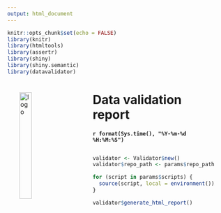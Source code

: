 ```yaml
---
output: html_document
---
```


```r
knitr::opts_chunk$set(echo = FALSE)
library(knitr)
library(htmltools)
library(assertr)
library(shiny)
library(shiny.semantic)
library(datavalidator)
```

<script src="report.js"></script>
<div id="report_header" style="margin: 2em;">
  <img src="logo.png" alt="logo" style="float: left; width: 25%; margin-right: 4em;"/>
  <h1>Data validation report</h1>
  <h4>`r format(Sys.time(), "%Y-%m-%d %H:%M:%S")`</h4>
</div>

```r
validator <- Validator$new()
validator$repo_path <- params$repo_path
```

```r
for (script in params$scripts) {
  source(script, local = environment())
}
```

```r
validator$generate_html_report()
```
